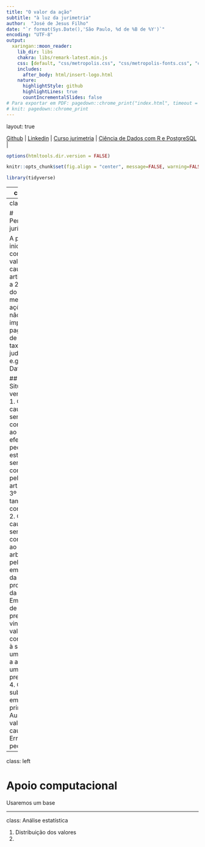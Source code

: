 ```yaml
---
title: "O valor da ação"
subtitle: "à luz da jurimetria"
author:  "José de Jesus Filho"
date: "`r format(Sys.Date(),'São Paulo, %d de %B de %Y')`"
encoding: "UTF-8"
output:
  xaringan::moon_reader:
    lib_dir: libs
    chakra: libs/remark-latest.min.js
    css: [default, "css/metropolis.css", "css/metropolis-fonts.css", "css/footer.css"]
    includes:
      after_body: html/insert-logo.html
    nature:
      highlightStyle: github
      highlightLines: true
      countIncrementalSlides: false
# Para exportar em PDF: pagedown::chrome_print("index.html", timeout = 600)
# knit: pagedown::chrome_print
---
```

layout: true
  
<div class="my-footer"><span>


<a href="https://www.github.com/jjesusfilho">Github</a> |
<a href="https://linkedin.com/jjesusfilho">Linkedin</a> | 
<a href="http://jurimetria.consudata.com.br">Curso jurimetria</a> |
<a href="http://rpsql.consudata.com.br">Ciência de Dados com R e PostgreSQL</a> |


</span></div> 

```r
options(htmltools.dir.version = FALSE)

knitr::opts_chunk$set(fig.align = "center", message=FALSE, warning=FALSE)

library(tidyverse)

```
---
class: left

# Valor da ação sob as perspectivas:

## Jurídica  

## Computacional  

## Estatística


---
class: left

# Perspectiva jurídica

A petição inicial deve conter o valor da causa, artigos 291 a 293 e 319 do CPC, mesmo em ações que não implicam em pagamento de custas ou taxas judiciais, e.g., Habeas Data.

## Situações verificadas:
1. O valor da causa nem sempre corresponde ao valor efetivamente pedido e este nem sempre é corrigido pelo juízo, art. 293, § 3º e tampouco contestada.
2. O valor da causa nem sempre corresponde ao valor arbitrado pelo juízo em virtude da procedência da ação.
3. Em pedidos de prestações vincendas, o valor ora corresponde à soma de um ano, ora a apenas uma prestação.
4. O pedido subsidiário em vez do principal.
5. Ausência do valor da causa.
6. Erro no pedido.
7. 

---
class: left

# Apoio computacional

Usaremos um base 

---
class: Análise estatística

1. Distribuição dos valores
2. 

